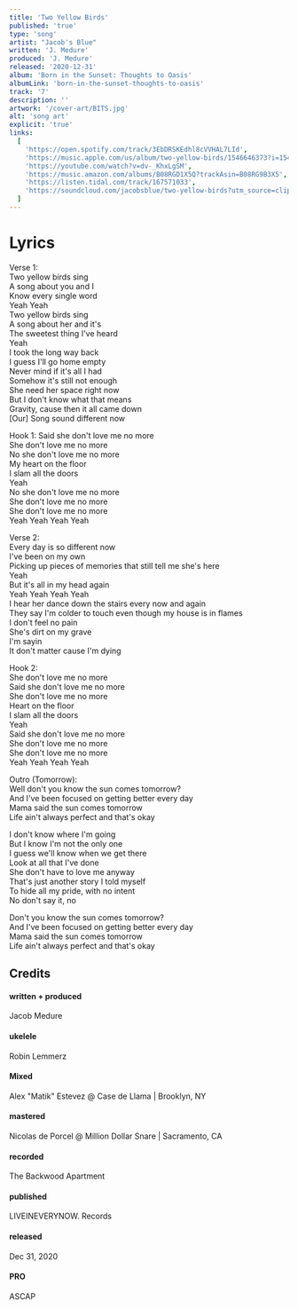 ```yaml
---
title: 'Two Yellow Birds'
published: 'true'
type: 'song'
artist: "Jacob's Blue"
written: 'J. Medure'
produced: 'J. Medure'
released: '2020-12-31'
album: 'Born in the Sunset: Thoughts to Oasis'
albumLink: 'born-in-the-sunset-thoughts-to-oasis'
track: '7'
description: ''
artwork: '/cover-art/BITS.jpg'
alt: 'song art'
explicit: 'true'
links:
  [
    'https://open.spotify.com/track/3EbDRSKEdhl8cVVHAL7LId',
    'https://music.apple.com/us/album/two-yellow-birds/1546646373?i=1546646563&app=music',
    'https://youtube.com/watch?v=dv-_KhxLgSM',
    'https://music.amazon.com/albums/B08RGD1X5Q?trackAsin=B08RG9B3X5',
    'https://listen.tidal.com/track/167571033',
    'https://soundcloud.com/jacobsblue/two-yellow-birds?utm_source=clipboard&utm_medium=text&utm_campaign=social_sharing',
  ]
---
```


# Lyrics

Verse 1:  
Two yellow birds sing  
A song about you and I  
Know every single word  
Yeah Yeah  
Two yellow birds sing  
A song about her and it's  
The sweetest thing I've heard  
Yeah  
I took the long way back  
I guess I'll go home empty  
Never mind if it's all I had  
Somehow it's still not enough  
She need her space right now  
But I don't know what that means  
Gravity, cause then it all came down  
[Our] Song sound different now

Hook 1:
Said she don't love me no more  
She don't love me no more  
No she don't love me no more  
My heart on the floor  
I slam all the doors  
Yeah  
No she don't love me no more  
She don't love me no more  
She don't love me no more  
Yeah Yeah Yeah Yeah

Verse 2:  
Every day is so different now  
I've been on my own  
Picking up pieces of memories that still tell me she's here  
Yeah  
But it's all in my head again  
Yeah Yeah Yeah Yeah  
I hear her dance down the stairs every now and again  
They say I'm colder to touch even though my house is in flames  
I don't feel no pain  
She's dirt on my grave  
I'm sayin  
It don't matter cause I'm dying

Hook 2:  
She don't love me no more  
Said she don't love me no more  
She don't love me no more  
Heart on the floor  
I slam all the doors  
Yeah  
Said she don't love me no more  
She don't love me no more  
She don't love me no more  
Yeah Yeah Yeah Yeah

Outro (Tomorrow):  
Well don't you know the sun comes tomorrow?  
And I've been focused on getting better every day  
Mama said the sun comes tomorrow  
Life ain't always perfect and that's okay

I don't know where I'm going  
But I know I'm not the only one  
I guess we'll know when we get there  
Look at all that I've done  
She don't have to love me anyway  
That's just another story I told myself  
To hide all my pride, with no intent  
No don't say it, no

Don't you know the sun comes tomorrow?  
And I've been focused on getting better every day  
Mama said the sun comes tomorrow  
Life ain't always perfect and that's okay

## Credits

<div className="album-credits flex-col w-full not-prose justify-start">
  <div className="credit flex-auto flex-grow">
    <h4>written + produced</h4>
    <p>Jacob Medure</p>
  </div>
  <div className="credit flex-auto flex-grow">
    <h4>ukelele</h4>
    <p>Robin Lemmerz</p>
  </div>
  <div className="credit flex-auto flex-grow">
    <h4>Mixed</h4>
    <p>Alex "Matik" Estevez @ Case de Llama | Brooklyn, NY</p>
  </div>
  <div className="credit flex-auto flex-grow">
    <h4>mastered</h4>
    <p>Nicolas de Porcel @ Million Dollar Snare | Sacramento, CA</p>
  </div>

  <div className="credit flex-auto flex-grow">
    <h4>recorded</h4>
    <p>The Backwood Apartment</p>
  </div>
  <div className="credit flex-auto flex-grow">
    <h4>published</h4>
    <p>LIVEINEVERYNOW. Records</p>
  </div>
  <div className="credit flex-auto flex-grow">
    <h4>released</h4>
    <p>Dec 31, 2020</p>
  </div>
  <div className="credit flex-auto flex-grow">
    <h4>PRO</h4>
    <p>ASCAP</p>
  </div>
</div>
